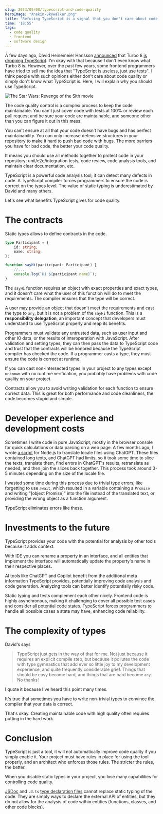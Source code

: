 ```yaml
---
slug: 2023/09/08/typescript-and-code-quality
heroImage: "Anakin-Skywalker.png"
title: "Refusing TypeScript is a signal that you don't care about code quality"
time: '18:55'
tags:
  - code quality
  - frontend
  - software design
---
```


A few days ago, David Heinemeier Hansson [announced](https://world.hey.com/dhh/turbo-8-is-dropping-typescript-70165c01) that Turbo 8 [is dropping TypeScript](https://github.com/hotwired/turbo/pull/971). I'm okay with that because I don't even know what Turbo 8 is. However, over the past few years, some frontend programmers have tried to sell me the idea that "TypeScript is useless, just use tests". I think people with such opinions either don't care about code quality or simply don't know what TypeScript is. Here, I will explain why you should use TypeScript.

![The Star Wars: Revenge of the Sith movie](Anakin-Skywalker.png)

The code quality control is a complex process to keep the code maintainable. You can't just cover code with tests at 100% or review each pull request and be sure your code are maintainable, and someone other than you can figure it out in this mess.

You can't ensure at all that your code doesn't have bugs and has perfect maintainability. You can only increase defensive structures in your repository to make it hard to push bad code with bugs. The more barriers you have for bad code, the better your code quality.

It means you should use all methods together to protect code in your repository: unit/e2e/integration tests, code review, code analysis tools, and maintain clear documentation, etc.

TypeScript is a powerful code analysis tool; it can detect many defects in code. A TypeScript compiler forces programmers to ensure the code is correct on the types level. The value of static typing is underestimated by David and many others.

Let's see what benefits TypeScript gives for code quality.

# The contracts

Static types allows to define contracts in the code.

```ts
type Participant = {
	id: string;
	name: string;
};

function sayHi(participant: Participant) {
	//...
	console.log(`Hi ${participant.name}`);
}
```

The `sayHi` function requires an object with exact properties and exact types, and it doesn't care what the user of this function will do to meet the requirements. The compiler ensures that the type will be correct.

A user may provide an object that doesn't meet the requirements and cast the type to `any`, but it is not a problem of the `sayHi` function. This is a **responsibility delegation**, an important concept that developers must understand to use TypeScript properly and reap its benefits.

Programmers must validate any untrusted data, such as user input and other IO data, or the results of interoperation with JavaScript. After validation and setting types, they can then pass the data to TypeScript code and trust that the contracts will be honored because the TypeScript compiler has checked the code. If a programmer casts a type, they must ensure the code is correct at runtime.

If you can cast non-intersected types in your project to any types except `unknown` with no runtime verification, you probably have problems with code quality on your project.

Contracts allow you to avoid writing validation for each function to ensure correct data. This is great for both performance and code cleanliness, the code becomes stupid and simple.

# Developer experience and development costs

Sometimes I write code in pure JavaScript, mostly in the browser console for quick calculations or data parsing on a web page. A few months ago, I wrote [a script](https://github.com/translate-tools/linguist/tree/master/scripts/locales) for Node.js to translate locale files using ChatGPT. These files contained long texts, and ChatGPT had limits, so it took some time to slice the texts, translate them, find errors in ChatGPT's results, retranslate as needed, and then join the slices back together. This process took around 3-5 minutes depending on the size of the locale file.

I wasted some time during this process due to trivial type errors, like forgetting to use `await`, which resulted in a variable containing a `Promise` and writing "[object Promise]" into the file instead of the translated text, or providing the wrong object as a function argument.

TypeScript eliminates errors like these.

# Investments to the future

TypeScript provides your code with the potential for analysis by other tools because it adds context.

With IDE you can rename a property in an interface, and all entities that implement the interface will automatically update the property's name in their respective places.

AI tools like ChatGPT and Copilot benefit from the additional meta information TypeScript provides, potentially improving code analysis and code generation. Analyzing tools can better identify potentially risky code.

Static typing and tests complement each other nicely. Frontend code is highly asynchronous, making it challenging to cover all possible test cases and consider all potential code states. TypeScript forces programmers to handle all possible cases a state may have, enhancing code reliability.

# The complexity of types

David's says

> TypeScript just gets in the way of that for me. Not just because it requires an explicit compile step, but because it pollutes the code with type gymnastics that add ever so little joy to my development experience, and quite frequently considerable grief. Things that should be easy become hard, and things that are hard become `any`. No thanks!

I quote it because I've heard this point many times.

It's true that sometimes you have to write non-trivial types to convince the compiler that your data is correct.

That's okay. Creating maintainable code with high quality often requires putting in the hard work.

# Conclusion

TypeScript is just a tool, it will not automatically improve code quality if you simply enable it. Your project must have rules in place for using the tool properly, and an architect who enforces those rules. The stricter the rules, the better.

When you disable static types in your project, you lose many capabilities for controlling code quality.

[JSDoc](https://jsdoc.app/) and `.d.ts` [type declaration files](https://www.typescriptlang.org/docs/handbook/2/type-declarations.html) cannot replace static typing of the code. They are simply ways to declare the external API of entities, but they do not allow for the analysis of code within entities (functions, classes, and other code blocks).
